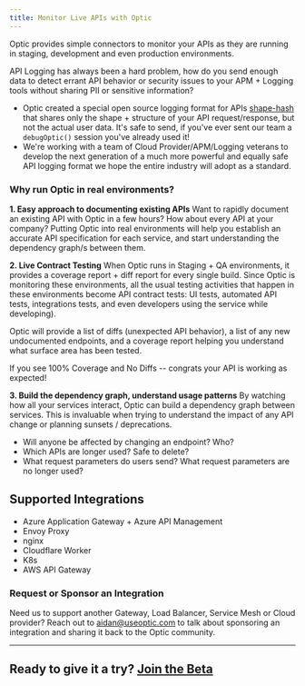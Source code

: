 ```yaml
---
title: Monitor Live APIs with Optic
---
```



<Beta />

Optic provides simple connectors to monitor your APIs as they are running in staging, development and even production environments.

API Logging has always been a hard problem, how do you send enough data to detect errant API behavior or security issues to your APM + Logging tools without sharing PII or sensitive information?
  - Optic created a special open source logging format for APIs [shape-hash](https://github.com/opticdev/shape-hash) that shares only the shape + structure of your API request/response, but not the actual user data. It's safe to send, if you've ever sent our team a `debugOptic()` session you've already used it!
  - We're working with a team of Cloud Provider/APM/Logging veterans to develop the next generation of a much more powerful and equally safe API logging format we hope the entire industry will adopt as a standard.


### Why run Optic in real environments?

**1. Easy approach to documenting existing APIs**
Want to rapidly document an existing API with Optic in a few hours? How about every API at your company? Putting Optic into real environments will help you establish an accurate API specification for each service, and start understanding the dependency graph/s between them.

**2. Live Contract Testing**
When Optic runs in Staging + QA environments, it provides a coverage report + diff report for every single build. Since Optic is monitoring these environments, all the usual testing activities that happen in these environments become API contract tests: UI tests, automated API tests, integrations tests, and even developers using the service while developing).

Optic will provide a list of diffs (unexpected API behavior), a list of any new undocumented endpoints, and a coverage report helping you understand what surface area has been tested.

If you see 100% Coverage and No Diffs -- congrats your API is working as expected!

**3. Build the dependency graph, understand usage patterns**
By watching how all your services interact, Optic can build a dependency graph between services. This is invaluable when trying to understand the impact of any API change or planning sunsets / deprecations.
  - Will anyone be affected by changing an endpoint? Who?
  - Which APIs are longer used? Safe to delete?
  - What request parameters do users send? What request parameters are no longer used?


## Supported Integrations
- Azure Application Gateway + Azure API Management
- Envoy Proxy
- nginx
- Cloudflare Worker
- K8s
- AWS API Gateway

### Request or Sponsor an Integration
Need us to support another Gateway, Load Balancer, Service Mesh or Cloud provider? Reach out to aidan@useoptic.com to talk about sponsoring an integration and sharing it back to the Optic community.


---

## Ready to give it a try? [Join the Beta](https://4babutyltxb.typeform.com/to/qd6PHfHI)
